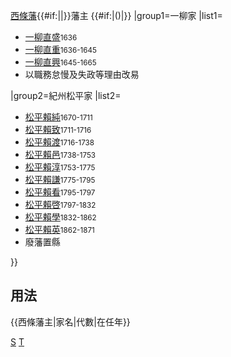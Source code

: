 {{Navbox
|bodyclass=hlist

|name=西條藩主
|title={{#if:{{{1|}}}|{{{1|}}}|}}[[西條藩]]{{#if:{{{2|}}}|{{{2|}}}|}}藩主 {{#if:{{{3|}}}|({{{3|}}})|}}
|group1=一柳家
|list1=
*[[一柳直盛]]<small>1636</small>
*[[一柳直重]]<small>1636-1645</small>
*[[一柳直興]]<small>1645-1665</small>
*以職務怠慢及失政等理由改易
|group2=紀州松平家
|list2=
*[[松平賴純]]<small>1670-1711</small>
*[[德川宗直|松平賴致]]<small>1711-1716</small>
*[[松平賴渡]]<small>1716-1738</small>
*[[松平賴邑]]<small>1738-1753</small>
*[[德川治貞|松平賴淳]]<small>1753-1775</small>
*[[松平賴謙]]<small>1775-1795</small>
*[[松平賴看]]<small>1795-1797</small>
*[[松平賴啓]]<small>1797-1832</small>
*[[松平賴學]]<small>1832-1862</small>
*[[松平賴英]]<small>1862-1871</small>
*廢藩置縣
}}<noinclude>
==用法==
<nowiki>{{西條藩主|家名|代數|在任年}}</nowiki>
[[Category:歷代藩主模板|S]]
[[Category:西條藩主|T]]
</noinclude>